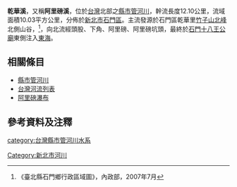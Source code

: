 {{NoteTA
|1=zh-hans:乾;zh-hant:乾;
|2=zh-hans:乾华;zh-hant:乾華;
}}
{{河流|乾華溪||12.10|－|－|10.03|竹子山北峰|[[東海|東海]]|[[台灣|台灣]]|}}

'''乾華溪'''，又稱'''阿里磅溪'''，位於[[台灣|台灣]]北部之[[縣市管河川|縣市管河川]]，幹流長度12.10公里，流域面積10.03平方公里，分佈於[[新北市|新北市]][[石門區|石門區]]。主流發源於石門區乾華里[[竹子山北峰|竹子山北峰]]北側山谷，<ref>《臺北縣石門鄉行政區域圖》，內政部，2007年7月</ref>，向北流經頭股、下角、阿里磅、阿里磅坑頭，最終於[[石門十八王公廟|石門十八王公廟]]東側注入[[東海|東海]]。

==相關條目==
*[[縣市管河川|縣市管河川]]
*[[台灣河流列表|台灣河流列表]]
*[[阿里磅瀑布|阿里磅瀑布]]

==參考資料及注釋==
{{reflist}}

{{台灣河流}}

[[category:台灣縣市管河川水系|category:台灣縣市管河川水系]]
[[Category:新北市河川|Category:新北市河川]]